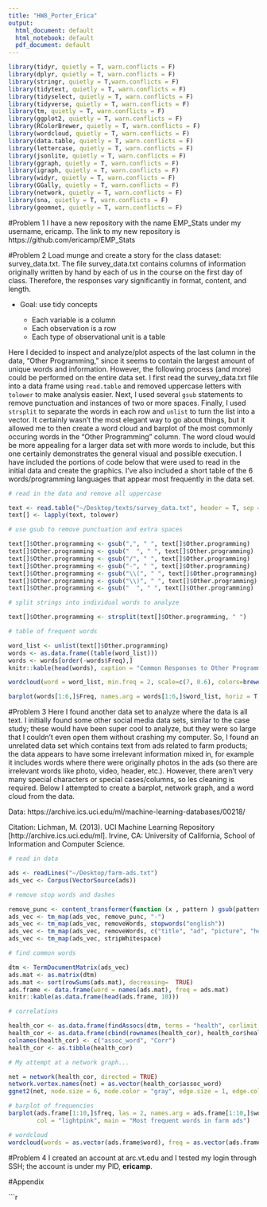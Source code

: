 ```yaml
---
title: "HW8_Porter_Erica"
output:
  html_document: default
  html_notebook: default
  pdf_document: default
---
```

```r
library(tidyr, quietly = T, warn.conflicts = F)
library(dplyr, quietly = T, warn.conflicts = F)
library(stringr, quietly = T,warn.conflicts = F)
library(tidytext, quietly = T, warn.conflicts = F)
library(tidyselect, quietly = T, warn.conflicts = F)
library(tidyverse, quietly = T, warn.conflicts = F)
library(tm, quietly = T, warn.conflicts = F)
library(ggplot2, quietly = T, warn.conflicts = F)
library(RColorBrewer, quietly = T, warn.conflicts = F)
library(wordcloud, quietly = T, warn.conflicts = F)
library(data.table, quietly = T, warn.conflicts = F)
library(lettercase, quietly = T, warn.conflicts = F)
library(jsonlite, quietly = T, warn.conflicts = F)
library(ggraph, quietly = T, warn.conflicts = F)
library(igraph, quietly = T, warn.conflicts = F)
library(widyr, quietly = T, warn.conflicts = F)
library(GGally, quietly = T, warn.conflicts = F)
library(network, quietly = T, warn.conflicts = F)
library(sna, quietly = T, warn.conflicts = F)
library(geomnet, quietly = T, warn.conflicts = F)
```


#Problem 1
I have a new repository with the name EMP_Stats under my username, ericamp.  The link to my new repository is https://github.com/ericamp/EMP_Stats


#Problem 2
Load munge and create a story for the class dataset: survey_data.txt.  The file survey_data.txt contains columns of information originally written by hand by each of us in the course on the first day of class.  Therefore, the responses vary significantly in format, content, and length.  

* Goal: use tidy concepts

    + Each variable is a column
    + Each observation is a row
    + Each type of observational unit is a table
    
Here I decided to inspect and analyze/plot aspects of the last column in the data, "Other Programming," since it seems to contain the largest amount of unique words and information.  However, the following process (and more) could be performed on the entire data set.  I first read the survey_data.txt file into a data frame using $\texttt{read.table}$ and removed uppercase letters with $\texttt{tolower}$ to make analysis easier.  Next, I used several $\texttt{gsub}$ statements to remove punctuation and instances of two or more spaces.  Finally, I used $\texttt{strsplit}$ to separate the words in each row and $\texttt{unlist}$ to turn the list into a vector.  It certainly wasn't the most elegant way to go about things, but it allowed me to then create a word cloud and barplot of the most commonly occuring words in the "Other Programming" column.  The word cloud would be more appealing for a larger data set with more words to include, but this one certainly demonstrates the general visual and possible execution.  I have included the portions of code below that were used to read in the initial data and create the graphics.  I've also included a short table of the 6 words/programming languages that appear most frequently in the data set.


```r
# read in the data and remove all uppercase

text <- read.table("~/Desktop/texts/survey_data.txt", header = T, sep = "\t")
text[] <- lapply(text, tolower)

```


```r
# use gsub to remove punctuation and extra spaces

text[]$Other.programming <- gsub(",", " ", text[]$Other.programming)
text[]$Other.programming <- gsub("  ", " ", text[]$Other.programming)
text[]$Other.programming <- gsub("/", " ", text[]$Other.programming)
text[]$Other.programming <- gsub("-", " ", text[]$Other.programming)
text[]$Other.programming <- gsub("\\(", " ", text[]$Other.programming)
text[]$Other.programming <- gsub("\\)", " ", text[]$Other.programming)
text[]$Other.programming <- gsub("  ", " ", text[]$Other.programming)

# split strings into individual words to analyze

text[]$Other.programming <- strsplit(text[]$Other.programming, " ")

# table of frequent words

word_list <- unlist(text[]$Other.programming)
words <- as.data.frame((table(word_list)))
words <- words[order(-words$Freq),]
knitr::kable(head(words), caption = "Common Responses to Other Programming Experience")

```

```r

wordcloud(word = word_list, min.freq = 2, scale=c(7, 0.6), colors=brewer.pal(6, "Dark2"))

barplot(words[1:6,]$Freq, names.arg = words[1:6,]$word_list, horiz = T, las = 1, density = 45, angle = 11, col = "cornflowerblue", main = "Other Programming Experience", xlab = "Counts")

```


#Problem 3
Here I found another data set to analyze where the data is all text.  I initially found some other social media data sets, similar to the case study; these would have been super cool to analyze, but they were so large that I couldn't even open them without crashing my computer.  So, I found an unrelated data set which contains text from ads related to farm products; the data appears to have some irrelevant information mixed in, for example it includes words where there were originally photos in the ads (so there are irrelevant words like photo, video, header, etc.).  However, there aren't very many special characters or special cases/columns, so les cleaning is required.  Below I attempted to create a barplot, network graph, and a word cloud from the data.

Data: https://archive.ics.uci.edu/ml/machine-learning-databases/00218/

Citation: Lichman, M. (2013). UCI Machine Learning Repository [http://archive.ics.uci.edu/ml]. Irvine, CA: University of California, School of Information and Computer Science.

```r

# read in data

ads <- readLines("~/Desktop/farm-ads.txt")
ads_vec <- Corpus(VectorSource(ads))

# remove stop words and dashes

remove_punc <- content_transformer(function (x , pattern ) gsub(pattern, " ", x))
ads_vec <- tm_map(ads_vec, remove_punc, "-")
ads_vec <- tm_map(ads_vec, removeWords, stopwords("english"))
ads_vec <- tm_map(ads_vec, removeWords, c("title", "ad", "picture", "header", "view", "profile"))
ads_vec <- tm_map(ads_vec, stripWhitespace)

# find common words

dtm <- TermDocumentMatrix(ads_vec)
ads.mat <- as.matrix(dtm)
ads.mat <- sort(rowSums(ads.mat), decreasing=  TRUE)
ads.frame <- data.frame(word = names(ads.mat), freq = ads.mat)
knitr::kable(as.data.frame(head(ads.frame, 10)))

# correlations

health_cor <- as.data.frame(findAssocs(dtm, terms = "health", corlimit = 0.4))
health_cor <- as.data.frame(cbind(rownames(health_cor), health_cor$health))
colnames(health_cor) <- c("assoc_word", "Corr")
health_cor <- as.tibble(health_cor)

```

```r
# My attempt at a network graph...

net = network(health_cor, directed = TRUE)
network.vertex.names(net) = as.vector(health_cor$assoc_word)
ggnet2(net, node.size = 6, node.color = "gray", edge.size = 1, edge.color = "grey", label = T)

# barplot of frequencies
barplot(ads.frame[1:10,]$freq, las = 2, names.arg = ads.frame[1:10,]$word,
        col = "lightpink", main = "Most frequent words in farm ads")

# wordcloud
wordcloud(words = as.vector(ads.frame$word), freq = as.vector(ads.frame$freq), min.freq = 2000, scale = c(4, 0.6), colors=brewer.pal(6, "Dark2"))

```


#Problem 4
I created an account at arc.vt.edu and I tested my login through SSH; the account is under my PID, $\textbf{ericamp}$.


\newpage

#Appendix

```r